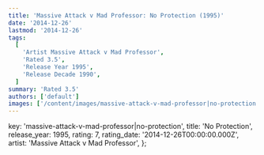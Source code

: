 ```yaml
---
title: 'Massive Attack v Mad Professor: No Protection (1995)'
date: '2014-12-26'
lastmod: '2014-12-26'
tags:
  [
    'Artist Massive Attack v Mad Professor',
    'Rated 3.5',
    'Release Year 1995',
    'Release Decade 1990',
  ]
summary: 'Rated 3.5'
authors: ['default']
images: ['/content/images/massive-attack-v-mad-professor|no-protection.jpg']
---
```


  key: 'massive-attack-v-mad-professor|no-protection',
  title: 'No Protection',
  release_year: 1995,
  rating: 7,
  rating_date: '2014-12-26T00:00:00.000Z',
  artist: 'Massive Attack v Mad Professor',
};

<MusicRating data={data} />
